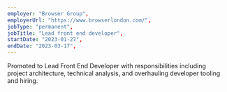 ```yaml
---
employer: "Browser Group",
employerUrl: "https://www.browserlondon.com/",
jobType: "permanent",
jobTitle: "Lead front end developer",
startDate: "2023-01-27",
endDate: "2023-03-17",
---
```


Promoted to Lead Front End Developer with responsibilities including project architecture, technical analysis, and overhauling developer tooling and hiring.
